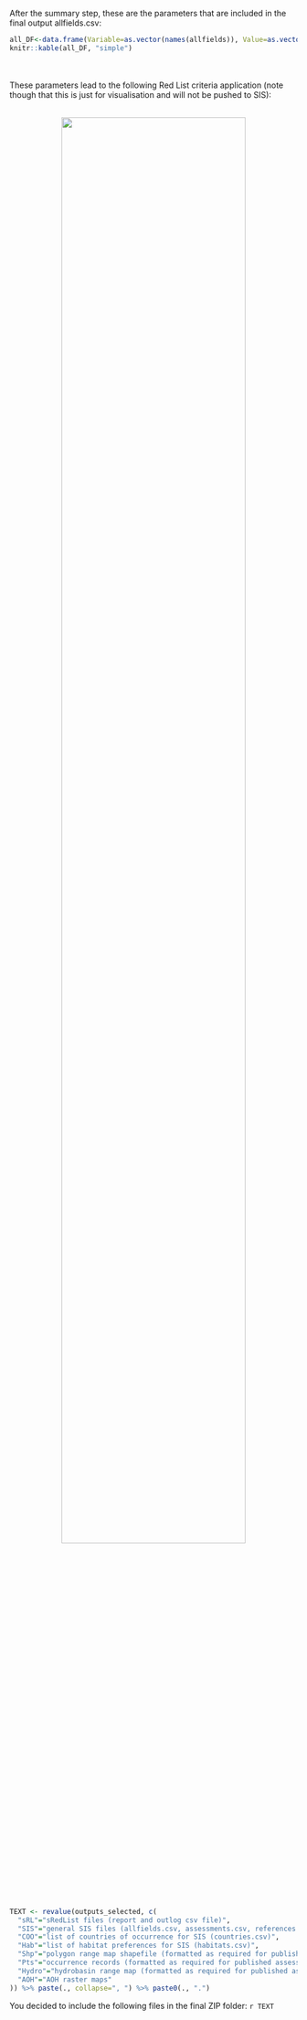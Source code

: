 
After the summary step, these are the parameters that are included in the final output allfields.csv:

```r
all_DF<-data.frame(Variable=as.vector(names(allfields)), Value=as.vector(unlist(allfields[1,])))
knitr::kable(all_DF, "simple")
```


<br><br>
These parameters lead to the following Red List criteria application (note though that this is just for visualisation and will not be pushed to SIS):

<br>
<center>
![](`r paste0(outDir, '/Plots/Plot_assign.png')`){width=80%}
</center>


```r
TEXT <- revalue(outputs_selected, c(
  "sRL"="sRedList files (report and outlog csv file)",
  "SIS"="general SIS files (allfields.csv, assessments.csv, references.csv, taxonomy.csv)",
  "COO"="list of countries of occurrence for SIS (countries.csv)",
  "Hab"="list of habitat preferences for SIS (habitats.csv)",
  "Shp"="polygon range map shapefile (formatted as required for published assessments)",
  "Pts"="occurrence records (formatted as required for published assessments)",
  "Hydro"="hydrobasin range map (formatted as required for published assessments)",
  "AOH"="AOH raster maps"
)) %>% paste(., collapse=", ") %>% paste0(., ".")

```

You decided to include the following files in the final ZIP folder: `r TEXT`
